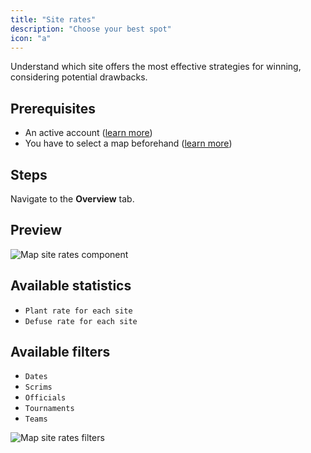 ```yaml
---
title: "Site rates"
description: "Choose your best spot"
icon: "a"
---
```


Understand which site offers the most effective strategies for winning, considering potential drawbacks.

## Prerequisites

- An active account ([learn more](/get-started/setup))
- You have to select a map beforehand ([learn more](/core/map/root))

## Steps

Navigate to the **Overview** tab.

## Preview

<Frame>
    <img
        src="./images/site-rates/component.png"
        alt="Map site rates component"
    />
</Frame>

## Available statistics

- `Plant rate for each site`
- `Defuse rate for each site`

## Available filters

- `Dates`
- `Scrims`
- `Officials`
- `Tournaments`
- `Teams`

<Frame>
    <img
        src="./images/global-attack-speed/filters.png"
        alt="Map site rates filters"
    />
</Frame>
